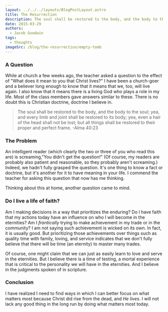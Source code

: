 ```yaml
---
layout: ../../../layouts/BlogPostLayout.astro
title: The Resurrection
description: The soul shall be restored to the body, and the body to the soul
date: 2015-03-29
authors:
  - Jacob Goodwin
tags:
  - thoughts
imageSrc: /blog/the-resurrection/empty-tomb
---
```



### A Question

While at church a few weeks ago, the teacher asked a question to the effect of "What does it mean to you that Christ lives?" I have been a church-goer and a believer long enough to know that it means that we, too, will live again. I also know that it means there is a living God who plays a role in my life. Most of the class members gave answers similar to these. There is no doubt this is Christian doctrine, doctrine I believe in.

> The soul shall be restored to the body, and the body to the soul; yea, and every limb and joint shall be restored to its body; yea, even a hair of the head shall not be lost; but all things shall be restored to their proper and perfect frame. -Alma 40:23

### The Problem

An intelligent reader (which clearly the two or three of you who read this are) is screaming,"You didn't get the question!" (Of course, my readers are probably also patient and reasonable, so they probably aren't screaming.) Indeed, we hadn't fully grasped the question. It's one thing to know a fact or doctrine, but it's another for it to have meaning in your life. I commend the teacher for asking this question that now has me thinking.

Thinking about this at home, another question came to mind.

### Do I live a life of faith?

Am I making decisions in a way that prioritizes the enduring? Do I have faith that my actions today have an influence on who I will become in the eternities? Am I _frantically_ trying to make achievement in my trade or in the community? I am not saying such achievement is wicked on its own. In fact, it is usually good. But prioritizing those achievements over things such as quality time with family, loving, and service indicates that we don't fully believe that there will be time (an eternity) to master many trades.

Of course, one might claim that we can just as easily learn to love and serve in the eternities. But I believe there is a time of testing, a mortal experience that is critical to the personality we will have in the eternities. And I believe in the judgments spoken of in scripture.

### Conclusion

I have realized I need to find ways in which I can better focus on what matters most because Christ did rise from the dead, and _He lives_. I will not lack any good thing in the long run by doing what matters most today.

<BlogImage
  path="images/blog/the-resurrection"
  name="empty-tomb"
  caption="If in this life only we have hope in Christ, we are of all men most miserable. But now is Christ risen from the dead, and become the first fruits of them that slept. - 1 Corinthians 15:19-20"
/>
